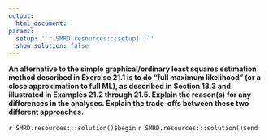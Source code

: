 ```yaml
---
output:
  html_document:
params:
  setup: '`r SMRD.resources:::setup( )`'
  show_solution: false
---
```


__An alternative to the simple graphical/ordinary least squares estimation method described in Exercise 21.1 is to do "full maximum likelihood" (or a close approximation to full ML), as described in Section 13.3 and illustrated in Examples 21.2 through 21.5.  Explain the reason(s) for any differences in the analyses.  Explain the trade-offs between these two different approaches.__

`r SMRD.resources:::solution()$begin`
`r SMRD.resources:::solution()$end`

